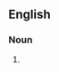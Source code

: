 {{also|Peacemakers}}

==English==

===Noun===
{{head|en|noun form}}

# {{plural of|peacemaker|lang=en}}